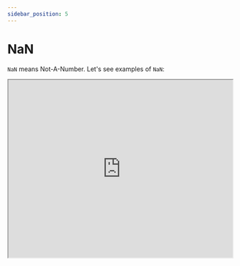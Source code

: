 ```yaml
---
sidebar_position: 5
---
```




# NaN

`NaN` means Not-A-Number. Let's see examples of `NaN`:

 <iframe
    src="https://hlab.app/s/docs/nan2_hbook"
    width="100%"
    height="400px"/>


`NaN` is typically used in conjuction with conditional statements to handle `number` scenarios.

Here is a quick example of how to implement `NaN`:

 <iframe
    src="https://hlab.app/s/docs/nan_hbook"
    width="100%"
    height="400px"/>

:::info
`'1'` is a number, so `isNaN()` is false hence returns `'1'`. 

But `'stringhere'` is clearly not a number hence returns `NaN`
:::

Here are some operations that return `NaN`:

-  Failed number conversion (as in `Number(undefined)`, or implicitly `Math.abs(undefined)`)

-  Math operation where the result is not real (e.g. `Math.sqrt(-5)`) 

-  Indeterminate forms: (`0 * infinity`, `1 ** infinity1`, etc)

-  A method/expression whose operand gets coerced to `NaN`: (`7 ** NaN`, `7 * "word"`)

    - (`NaN` is contagious) 

-  Cases where an invalid value is represented as a number (`new Date("word".getTime())`) 


To test if something is `NaN`, one can use `Number.isNaN()`, otherwise there is `isNaN()`.

:::tip
Be careful for `NaN` values and make sure to check for them in `try...catch` methods or throw exceptions.
:::

---



